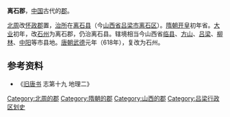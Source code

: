 '''离石郡'''，[[中国|中国]]古代的[[郡|郡]]。

[[北周|北周]]改[[怀政郡|怀政郡]]置，[[治所|治所]]在[[离石县|离石县]]（今[[山西省|山西省]][[吕梁市|吕梁市]][[离石区|离石区]]）。[[隋朝|隋朝]][[开皇|开皇]]初年省。[[大业_(年号)|大业]]初年，改[[石州|石州]]为离石郡，仍治离石县。辖境相当今山西省[[临县|临县]]、[[方山县|方山]]、[[吕梁市|吕梁]]、[[柳林县|柳林]]、[[中阳县|中阳]]等市县地。[[唐朝|唐朝]][[武德|武德]]元年（618年），复改为石州。 

== 参考资料 ==
*《[[旧唐书|旧唐书]] 志第十九 地理二》

{{山西行政区划小作品}}
{{DEFAULTSORT:L}}
[[Category:北周的郡|Category:北周的郡]] 
[[Category:隋朝的郡|Category:隋朝的郡]]
[[Category:山西的郡|Category:山西的郡]]
[[Category:吕梁行政区划史|Category:吕梁行政区划史]]
